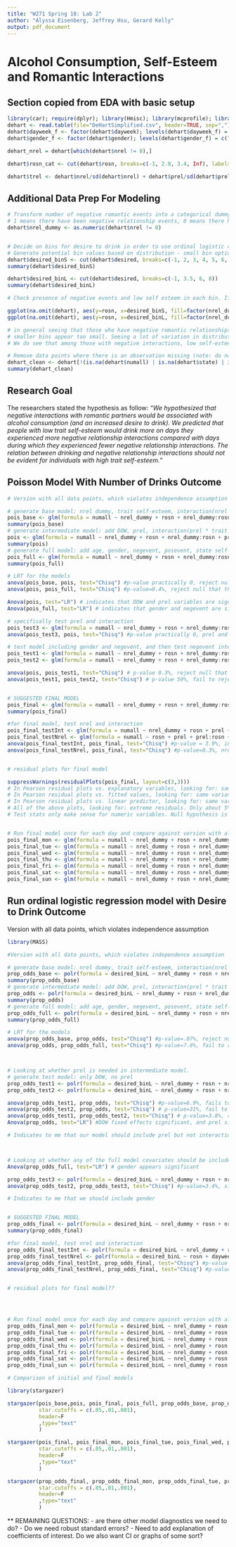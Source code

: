 ```yaml
---
title: "W271 Spring 18: Lab 2"
author: "Alyssa Eisenberg, Jeffrey Hsu, Gerard Kelly"
output: pdf_document
---
```


# Alcohol Consumption, Self-Esteem and Romantic Interactions

## Section copied from EDA with basic setup
```r
library(car); require(dplyr); library(Hmisc); library(mcprofile); library(ggplot2); library(gridExtra); library(reshape2); library(GGally); library(ggcorrplot)
dehart <- read.table(file="DeHartSimplified.csv", header=TRUE, sep=",")
dehart$dayweek_f <- factor(dehart$dayweek); levels(dehart$dayweek_f) = c("mon","tue","wed","thu","fri","sat","sun")
dehart$gender_f <- factor(dehart$gender); levels(dehart$gender_f) = c("male","female")

dehart_nrel = dehart[which(dehart$nrel != 0),]

dehart$rosn_cat <- cut(dehart$rosn, breaks=c(-1, 2.8, 3.4, Inf), labels = c("low", "mid", "high"))

dehart$trel <- dehart$nrel/sd(dehart$nrel) + dehart$prel/sd(dehart$prel)
```

## Additional Data Prep For Modeling
```r
# Transform number of negative romantic events into a categorical dummy variable (0 vs any events) because there is only a small amount of variation above 0. This removes points with potential high leverage (those with high number of negative romantic events)
# 1 means there have been negative relationship events, 0 means there have not
dehart$nrel_dummy <- as.numeric(dehart$nrel != 0)


# Decide on bins for desire to drink in order to use ordinal logistic regression model
# Generate potential bin values based on distribution - small bin option for each 1 unit interval, large bin option based on where distribution density increases and then drops again
dehart$desired_binS <- cut(dehart$desired, breaks=c(-1, 2, 3, 4, 5, 6, 7, 8))
summary(dehart$desired_binS)

dehart$desired_binL <- cut(dehart$desired, breaks=c(-1, 3.5, 6, 8))
summary(dehart$desired_binL)

# Check presence of negative events and low self esteem in each bin. If not enough variation, may need to use larger bins

ggplot(na.omit(dehart), aes(y=rosn, x=desired_binS, fill=factor(nrel_dummy))) + geom_boxplot()
ggplot(na.omit(dehart), aes(y=rosn, x=desired_binL, fill=factor(nrel_dummy))) + geom_boxplot()

# in general seeing that those who have negative romantic relationships tend to not have the very low levels of self-esteem. Perhaps those with too low self-esteem don't event ry to have romantic interactions?
# smaller bins appear too small. Seeing a lot of variation in distributions of self-esteem across those with some negative interactions, likely due to the small number of data points in each category. Larger bins appear a bit more stable
# We do see that among those with negative interactions, low self-esteem is only showing up with a high desire to drink. ANd high self-esteem shows up across the full range of desire to drink

# Remove data points where there is an observation missing (note: do not remove the entire individual)
dehart_clean <- dehart[!(is.na(dehart$numall) | is.na(dehart$state) | is.na(dehart$desired)),]
summary(dehart_clean)
```


## Research Goal
The researchers stated the hypothesis as follow: *"We hypothesized that negative interactions with romantic partners would be associated with alcohol consumption (and an increased desire to drink). We predicted that people with low trait self-esteem would drink more on days they experienced more negative relationship interactions compared with days during which they experienced fewer negative relationship interactions. The relation between drinking and negative relationship interactions should not be evident for individuals with high trait self-esteem."*  




## Poisson Model With Number of Drinks Outcome

```r
# Version with all data points, which violates independence assumption

# generate base model: nrel dummy, trait self-esteem, interaction(nrel * trait self-esteem)
pois_base <- glm(formula = numall ~ nrel_dummy + rosn + nrel_dummy:rosn, data=dehart_clean, family=poisson(link=log))
summary(pois_base)
# generate intermediate model: add DOW, prel, interaction(prel * trait self-esteem)
pois <- glm(formula = numall ~ nrel_dummy + rosn + nrel_dummy:rosn + prel + prel:rosn + dayweek_f, data=dehart_clean, family=poisson(link=log))
summary(pois)
# generate full model: add age, gender, negevent, posevent, state self-esteem
pois_full <- glm(formula = numall ~ nrel_dummy + rosn + nrel_dummy:rosn + prel + prel:rosn + dayweek_f + age + gender_f + negevent + posevent + state, data=dehart_clean, family=poisson(link=log))
summary(pois_full)

# LRT for the models
anova(pois_base, pois, test="Chisq") #p-value practically 0, reject null that they explain the same amount of variance
anova(pois, pois_full, test="Chisq") #p-value=0.4%, reject null that they explain the same amount of variance

Anova(pois, test="LR") # indicates that DOW and prel variables are significant
Anova(pois_full, test="LR") # indicates that gender and negevent are significant

# specifically test prel and interaction
pois_test3 <- glm(formula = numall ~ nrel_dummy + rosn + nrel_dummy:rosn + dayweek_f, data=dehart_clean, family=poisson(link=log))
anova(pois_test3, pois, test="Chisq") #p-value practically 0, prel and interaction are significant

# test model including gender and negevent, and then test negevent interaction
pois_test1 <- glm(formula = numall ~ nrel_dummy + rosn + nrel_dummy:rosn + prel + prel:rosn + dayweek_f + gender_f + negevent, data=dehart_clean, family=poisson(link=log))
pois_test2 <- glm(formula = numall ~ nrel_dummy + rosn + nrel_dummy:rosn + prel + prel:rosn + dayweek_f + gender_f + negevent + negevent:rosn, data=dehart_clean, family=poisson(link=log))

anova(pois, pois_test1, test="Chisq") # p-value 0.3%, reject null that they explain same variance
anova(pois_test1, pois_test2, test="Chisq") # p-value 59%, fail to reject null that they explain same variance


# SUGGESTED FINAL MODEL
pois_final <- glm(formula = numall ~ nrel_dummy + rosn + nrel_dummy:rosn + prel + prel:rosn + dayweek_f + gender_f + negevent, data=dehart_clean, family=poisson(link=log))
summary(pois_final)

#for final model, test nrel and interaction
pois_final_testInt <- glm(formula = numall ~ nrel_dummy + rosn + prel + prel:rosn + dayweek_f + gender_f + negevent, data=dehart_clean, family=poisson(link=log))
pois_final_testNrel <- glm(formula = numall ~ rosn + prel + prel:rosn + dayweek_f + gender_f + negevent, data=dehart_clean, family=poisson(link=log))
anova(pois_final_testInt, pois_final, test="Chisq") #p-value = 3.9%, interaction term is signficant
anova(pois_final_testNrel, pois_final, test="Chisq") #p-value=0.3%, nrel and interaction jointly significant


# residual plots for final model

suppressWarnings(residualPlots(pois_final, layout=c(3,3)))
# In Pearson residual plots vs. explanatory variables, looking for: same variance throughout range of response, and no serious fluctuations in the mean value (no curvature). This implies we have the correct underlying form of explanatory variables
# In Pearson residual plots vs. fitted values, looking for: same variance and no fluctuation in mean. This implies we have the correct link function
# In Pearson residual plots vs. linear predictor, looking for: same variance and no fluctuation in mean. This implies we have the correct link function
# All of the above plots, looking for: extreme residuals. Only about 5% should be beyond abs(2), typically none beyond abs(3). Large number of extreme residuals indicates overdispersion, meaning there is more variability to the counts that what the model assumes (or there is a missing explanatory variable from the model)
# Test stats only make sense for numeric variables. Null hypothesis is that there is a relationship btwn residuals and variable. We want to reject the null


# Run final model once for each day and compare against version with all data
pois_final_mon <- glm(formula = numall ~ nrel_dummy + rosn + nrel_dummy:rosn + prel + prel:rosn + gender_f + negevent, data=subset(dehart_clean, dayweek_f=="mon"), family=poisson(link=log))
pois_final_tue <- glm(formula = numall ~ nrel_dummy + rosn + nrel_dummy:rosn + prel + prel:rosn + gender_f + negevent, data=subset(dehart_clean, dayweek_f=="tue"), family=poisson(link=log))
pois_final_wed <- glm(formula = numall ~ nrel_dummy + rosn + nrel_dummy:rosn + prel + prel:rosn + gender_f + negevent, data=subset(dehart_clean, dayweek_f=="wed"), family=poisson(link=log))
pois_final_thu <- glm(formula = numall ~ nrel_dummy + rosn + nrel_dummy:rosn + prel + prel:rosn + gender_f + negevent, data=subset(dehart_clean, dayweek_f=="thu"), family=poisson(link=log))
pois_final_fri <- glm(formula = numall ~ nrel_dummy + rosn + nrel_dummy:rosn + prel + prel:rosn + gender_f + negevent, data=subset(dehart_clean, dayweek_f=="fri"), family=poisson(link=log))
pois_final_sat <- glm(formula = numall ~ nrel_dummy + rosn + nrel_dummy:rosn + prel + prel:rosn + gender_f + negevent, data=subset(dehart_clean, dayweek_f=="sat"), family=poisson(link=log))
pois_final_sun <- glm(formula = numall ~ nrel_dummy + rosn + nrel_dummy:rosn + prel + prel:rosn + gender_f + negevent, data=subset(dehart_clean, dayweek_f=="sun"), family=poisson(link=log))


```



## Run ordinal logistic regression model with Desire to Drink Outcome

Version with all data points, which violates independence assumption
```r

library(MASS)

#Version with all data points, which violates independence assumption

# generate base model: nrel dummy, trait self-esteem, interaction(nrel * trait self-esteem)
prop_odds_base <- polr(formula = desired_binL ~ nrel_dummy + rosn + nrel_dummy:rosn, data=dehart_clean, method="logistic")
summary(prop_odds_base)
# generate intermediate model: add DOW, prel, interaction(prel * trait self-esteem)
prop_odds <- polr(formula = desired_binL ~ nrel_dummy + rosn + nrel_dummy:rosn + prel + prel:rosn + dayweek_f, data=dehart_clean, method="logistic")
summary(prop_odds)
# generate full model: add age, gender, negevent, posevent, state self-esteem
prop_odds_full <- polr(formula = desired_binL ~ nrel_dummy + rosn + nrel_dummy:rosn + prel + prel:rosn + dayweek_f + age + gender_f + negevent + posevent + state, data=dehart_clean, method="logistic")
summary(prop_odds_full)

# LRT for the models
anova(prop_odds_base, prop_odds, test="Chisq") #p-value=.07%, reject null that they explain the same amount of variance
anova(prop_odds, prop_odds_full, test="Chisq") #p-value=7.8%, fail to reject at 5% level that they explain the same amount of variance



# Looking at whether prel is needed in intermediate model.
# generate test model: only DOW, no prel
prop_odds_test1 <- polr(formula = desired_binL ~ nrel_dummy + rosn + nrel_dummy:rosn + dayweek_f, data=dehart_clean, method="logistic")
prop_odds_test2 <- polr(formula = desired_binL ~ nrel_dummy + rosn + nrel_dummy:rosn + dayweek_f + prel, data=dehart_clean, method="logistic")

anova(prop_odds_test1, prop_odds, test="Chisq") #p-value=6.9%, fails to reject at 5% level that prel and interaction do not explain more variance
anova(prop_odds_test2, prop_odds, test="Chisq") # p-value=31%, fail to reject that prel interaction explains more variance
anova(prop_odds_test1, prop_odds_test2, test="Chisq") # p-value=3.8%, reject null that they explain same variance
Anova(prop_odds, test="LR") #DOW fixed effects significant, and prel significant at 5% level

# Indicates to me that our model should include prel but not interaction



# Looking at whether any of the full model covariates should be included in final model.
Anova(prop_odds_full, test="LR") # gender appears significant

prop_odds_test3 <- polr(formula = desired_binL ~ nrel_dummy + rosn + nrel_dummy:rosn + dayweek_f + prel + gender_f, data=dehart_clean, method="logistic")
anova(prop_odds_test2, prop_odds_test3, test="Chisq") #p-value=3.4%, significant at 5% level to reject that these models explain the same variance

# Indicates to me that we should include gender


# SUGGESTED FINAL MODEL
prop_odds_final <- polr(formula = desired_binL ~ nrel_dummy + rosn + nrel_dummy:rosn + dayweek_f + prel + gender_f, data=dehart_clean, method="logistic")
summary(prop_odds_final)

#for final model, test nrel and interaction
prop_odds_final_testInt <- polr(formula = desired_binL ~ nrel_dummy + rosn + dayweek_f + prel + gender_f, data=dehart_clean, method="logistic")
prop_odds_final_testNrel <- polr(formula = desired_binL ~ rosn + dayweek_f + prel + gender_f, data=dehart_clean, method="logistic")
anova(prop_odds_final_testInt, prop_odds_final, test="Chisq") #p-value = 20%, interaction term is not significant
anova(prop_odds_final_testNrel, prop_odds_final, test="Chisq") #p-value=9%, nrel and interaction not jointly significant at 5% level


# residual plots for final model??




# Run final model once for each day and compare against version with all data
prop_odds_final_mon <- polr(formula = desired_binL ~ nrel_dummy + rosn + nrel_dummy:rosn + prel + gender_f, data=subset(dehart_clean, dayweek_f=="mon"), method="logistic")
prop_odds_final_tue <- polr(formula = desired_binL ~ nrel_dummy + rosn + nrel_dummy:rosn + prel + gender_f, data=subset(dehart_clean, dayweek_f=="tue"), method="logistic")
prop_odds_final_wed <- polr(formula = desired_binL ~ nrel_dummy + rosn + nrel_dummy:rosn + prel + gender_f, data=subset(dehart_clean, dayweek_f=="wed"), method="logistic")
prop_odds_final_thu <- polr(formula = desired_binL ~ nrel_dummy + rosn + nrel_dummy:rosn + prel + gender_f, data=subset(dehart_clean, dayweek_f=="thu"), method="logistic")
prop_odds_final_fri <- polr(formula = desired_binL ~ nrel_dummy + rosn + nrel_dummy:rosn + prel + gender_f, data=subset(dehart_clean, dayweek_f=="fri"), method="logistic")
prop_odds_final_sat <- polr(formula = desired_binL ~ nrel_dummy + rosn + nrel_dummy:rosn + prel + gender_f, data=subset(dehart_clean, dayweek_f=="sat"), method="logistic")
prop_odds_final_sun <- polr(formula = desired_binL ~ nrel_dummy + rosn + nrel_dummy:rosn + prel + gender_f, data=subset(dehart_clean, dayweek_f=="sun"), method="logistic")

```

```r
# Comparison of initial and final models

library(stargazer)

stargazer(pois_base,pois, pois_final, pois_full, prop_odds_base, prop_odds, prop_odds_final, prop_odds_full,
          star.cutoffs = c(.05,.01,.001),
          header=F
          ,type="text"
          )

stargazer(pois_final, pois_final_mon, pois_final_tue, pois_final_wed, pois_final_thu, pois_final_fri, pois_final_sat, pois_final_sun,
          star.cutoffs = c(.05,.01,.001),
          header=F
          ,type="text"
          )

stargazer(prop_odds_final, prop_odds_final_mon, prop_odds_final_tue, prop_odds_final_wed, prop_odds_final_thu, prop_odds_final_fri, prop_odds_final_sat, prop_odds_final_sun,
          star.cutoffs = c(.05,.01,.001),
          header=F
          ,type="text"
          )
```


** REMAINING QUESTIONS:
- are there other model diagnostics we need to do?
- Do we need robust standard errors?
- Need to add explanation of coefficients of interest. Do we also want CI or graphs of some sort?


